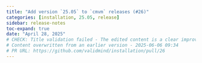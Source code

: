 ```yaml
---
title: "Add version `25.05` to `cmvm` releases (#26)"
categories: [installation, 25.05, release]
sidebar: release-notes
toc-expand: true
date: "April 28, 2025"
# CHECK: Title validation failed - The edited content is a clear improvement over the original. It provides a more descriptive and formal explanation of the task. The use of backticks around "25.05" and "cmvm" helps to highlight these as specific terms or code elements, which is appropriate in a technical context. The edit also capitalizes the first word, making it consistent with standard sentence structure. Overall, the edited content is more precise and professional.
# Content overwritten from an earlier version - 2025-06-06 09:34
# PR URL: https://github.com/validmind/installation/pull/26
---
```


